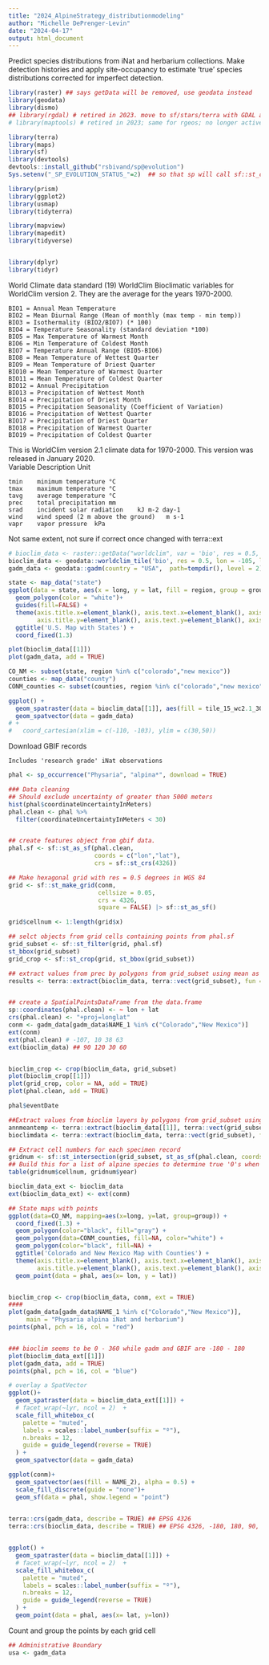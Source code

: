 ```yaml
---
title: "2024_AlpineStrategy_distributionmodeling"
author: "Michelle DePrenger-Levin"
date: "2024-04-17"
output: html_document
---
```



Predict species distributions from iNat and herbarium collections. Make detection histories and apply site-occupancy to estimate 'true' species distributions corrected for imperfect detection.    

```r

library(raster) ## says getData will be removed, use geodata instead
library(geodata)
library(dismo)
## library(rgdal) # retired in 2023. move to sf/stars/terra with GDAL and PROJ
# library(maptools) # retired in 2023; same for rgeos; no longer active maintainer

library(terra)
library(maps)
library(sf)
library(devtools)
devtools::install_github("rsbivand/sp@evolution")
Sys.setenv("_SP_EVOLUTION_STATUS_"=2)  ## so that sp will call sf::st_crs() to validate coordinate reference system

library(prism)
library(ggplot2)
library(usmap)
library(tidyterra)

library(mapview)
library(mapedit)
library(tidyverse)


library(dplyr)
library(tidyr)
```


World Climate data
 standard (19) WorldClim Bioclimatic variables for WorldClim version 2. They are the average for the years 1970-2000.

    BIO1 = Annual Mean Temperature  
    BIO2 = Mean Diurnal Range (Mean of monthly (max temp - min temp))  
    BIO3 = Isothermality (BIO2/BIO7) (* 100)  
    BIO4 = Temperature Seasonality (standard deviation *100)  
    BIO5 = Max Temperature of Warmest Month  
    BIO6 = Min Temperature of Coldest Month  
    BIO7 = Temperature Annual Range (BIO5-BIO6)   
    BIO8 = Mean Temperature of Wettest Quarter  
    BIO9 = Mean Temperature of Driest Quarter  
    BIO10 = Mean Temperature of Warmest Quarter  
    BIO11 = Mean Temperature of Coldest Quarter  
    BIO12 = Annual Precipitation  
    BIO13 = Precipitation of Wettest Month  
    BIO14 = Precipitation of Driest Month  
    BIO15 = Precipitation Seasonality (Coefficient of Variation)  
    BIO16 = Precipitation of Wettest Quarter  
    BIO17 = Precipitation of Driest Quarter  
    BIO18 = Precipitation of Warmest Quarter  
    BIO19 = Precipitation of Coldest Quarter   
    
    
This is WorldClim version 2.1 climate data for 1970-2000. This version was released in January 2020.       
Variable	Description	Unit    

    tmin	minimum temperature	°C    
    tmax	maximum temperature	°C    
    tavg	average temperature	°C    
    prec	total precipitation	mm    
    srad	incident solar radiation	kJ m-2 day-1    
    wind	wind speed (2 m above the ground)	m s-1   
    vapr	vapor pressure	kPa   


Not same extent, not sure if correct once changed with terra::ext
```r

# bioclim_data <- raster::getData("worldclim", var = 'bio', res = 0.5, lon = 105, lat = 40)
bioclim_data <- geodata::worldclim_tile('bio', res = 0.5, lon = -105, lat = 40, path=tempdir())
gadm_data <- geodata::gadm(country = "USA",  path=tempdir(), level = 2)

state <- map_data("state")
ggplot(data = state, aes(x = long, y = lat, fill = region, group = group))+
  geom_polygon(color = "white")+ 
  guides(fill=FALSE) + 
  theme(axis.title.x=element_blank(), axis.text.x=element_blank(), axis.ticks.x=element_blank(),
        axis.title.y=element_blank(), axis.text.y=element_blank(), axis.ticks.y=element_blank()) + 
  ggtitle('U.S. Map with States') + 
  coord_fixed(1.3)

plot(bioclim_data[[1]])
plot(gadm_data, add = TRUE)

CO_NM <- subset(state, region %in% c("colorado","new mexico"))
counties <- map_data("county")
CONM_counties <- subset(counties, region %in% c("colorado","new mexico"))

ggplot() +
  geom_spatraster(data = bioclim_data[[1]], aes(fill = tile_15_wc2.1_30s_bio_1))+
  geom_spatvector(data = gadm_data) 
# +
#   coord_cartesian(xlim = c(-110, -103), ylim = c(30,50))

```


Download GBIF records   
    
    Includes 'research grade' iNat observations
```r
phal <- sp_occurrence("Physaria", "alpina*", download = TRUE)

### Data cleaning
## Should exclude uncertainty of greater than 5000 meters
hist(phal$coordinateUncertaintyInMeters)
phal.clean <- phal %>%
  filter(coordinateUncertaintyInMeters < 30)


## create features object from gbif data. 
phal.sf <- sf::st_as_sf(phal.clean,
                        coords = c("lon","lat"),
                        crs = sf::st_crs(4326))

## Make hexagonal grid with res = 0.5 degrees in WGS 84
grid <- sf::st_make_grid(conm,
                         cellsize = 0.05,
                         crs = 4326,
                         square = FALSE) |> sf::st_as_sf()

grid$cellnum <- 1:length(grid$x)

## selct objects from grid cells containing points from phal.sf 
grid_subset <- sf::st_filter(grid, phal.sf)
st_bbox(grid_subset)
grid_crop <- sf::st_crop(grid, st_bbox(grid_subset))

## extract values from prec by polygons from grid_subset using mean as aggregate
results <- terra::extract(bioclim_data, terra::vect(grid_subset), fun = mean)


## create a SpatialPointsDataFrame from the data.frame
sp::coordinates(phal.clean) <- ~ lon + lat
crs(phal.clean) <- "+proj=longlat"
conm <- gadm_data[gadm_data$NAME_1 %in% c("Colorado","New Mexico")]
ext(conm)
ext(phal.clean) # -107, 10 38 63
ext(bioclim_data) ## 90 120 30 60


bioclim_crop <- crop(bioclim_data, grid_subset)
plot(bioclim_crop[[1]])
plot(grid_crop, color = NA, add = TRUE)
plot(phal.clean, add = TRUE)

phal$eventDate

##Extract values from bioclim layers by polygons from grid_subset using mean as aggregate
annmeantemp <- terra::extract(bioclim_data[[1]], terra::vect(grid_subset), fun = mean)
bioclimdata <- terra::extract(bioclim_data, terra::vect(grid_subset), fun = mean)

## Extract cell numbers for each specimen record
gridnum <- sf::st_intersection(grid_subset, st_as_sf(phal.clean, coords = c("lat","lon")))
## Build this for a list of alpine species to determine true '0's when someone made an observation in the area but didn't make a target species observation compared to no effort where no observations made in that cell in that year. 
table(gridnum$cellnum, gridnum$year)

bioclim_data_ext <- bioclim_data
ext(bioclim_data_ext) <- ext(conm) 

## State maps with points
ggplot(data=CO_NM, mapping=aes(x=long, y=lat, group=group)) + 
  coord_fixed(1.3) + 
  geom_polygon(color="black", fill="gray") + 
  geom_polygon(data=CONM_counties, fill=NA, color="white") + 
  geom_polygon(color="black", fill=NA) + 
  ggtitle('Colorado and New Mexico Map with Counties') + 
  theme(axis.title.x=element_blank(), axis.text.x=element_blank(), axis.ticks.x=element_blank(),
        axis.title.y=element_blank(), axis.text.y=element_blank(), axis.ticks.y=element_blank())+
  geom_point(data = phal, aes(x= lon, y = lat))


bioclim_crop <- crop(bioclim_data, conm, ext = TRUE)
#### 
plot(gadm_data[gadm_data$NAME_1 %in% c("Colorado","New Mexico")],
     main = "Physaria alpina iNat and herbarium")
points(phal, pch = 16, col = "red")


### bioclim seems to be 0 - 360 while gadm and GBIF are -180 - 180
plot(bioclim_data_ext[[1]])
plot(gadm_data, add = TRUE)
points(phal, pch = 16, col = "blue")

# overlay a SpatVector
ggplot()+
  geom_spatraster(data = bioclim_data_ext[[1]]) +
  # facet_wrap(~lyr, ncol = 2)  +
  scale_fill_whitebox_c(
    palette = "muted",
    labels = scales::label_number(suffix = "º"),
    n.breaks = 12,
    guide = guide_legend(reverse = TRUE)
  ) +
  geom_spatvector(data = gadm_data)

ggplot(conm)+
  geom_spatvector(aes(fill = NAME_2), alpha = 0.5) +
  scale_fill_discrete(guide = "none")+
  geom_sf(data = phal, show.legend = "point")
  

terra::crs(gadm_data, describe = TRUE) ## EPSG 4326
terra::crs(bioclim_data, describe = TRUE) ## EPSG 4326, -180, 180, 90, -90


ggplot() +
  geom_spatraster(data = bioclim_data[[1]]) +
  # facet_wrap(~lyr, ncol = 2)  +
  scale_fill_whitebox_c(
    palette = "muted",
    labels = scales::label_number(suffix = "º"),
    n.breaks = 12,
    guide = guide_legend(reverse = TRUE)
  ) +
  geom_point(data = phal, aes(x= lat, y=lon))

```


Count and group the points by each grid cell    
```r

## Administrative Boundary
usa <- gadm_data


```

